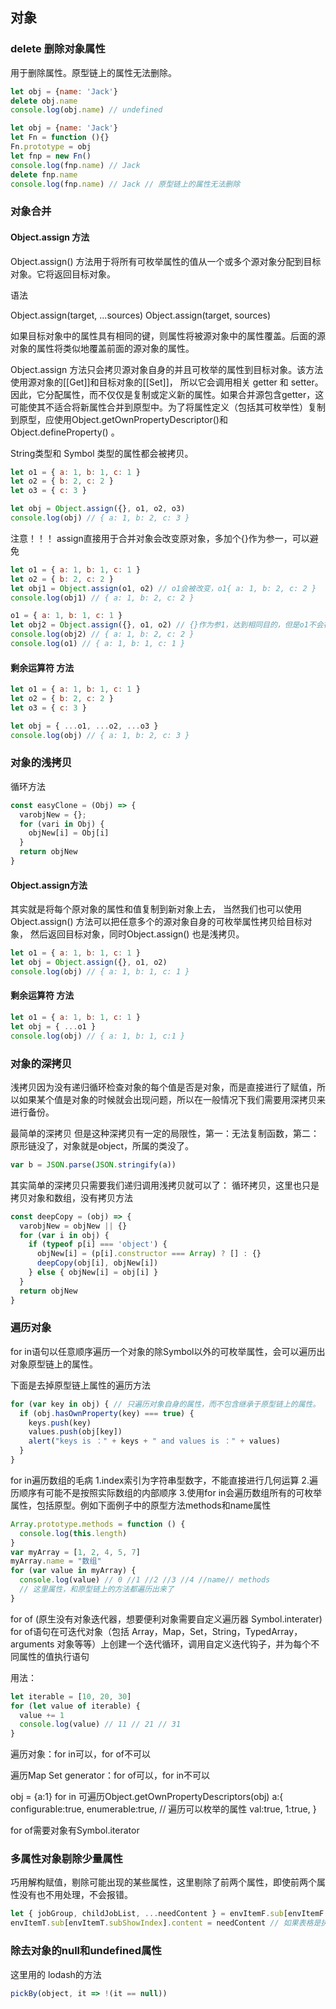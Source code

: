 ## 对象

### delete 删除对象属性

用于删除属性。原型链上的属性无法删除。

```js
let obj = {name: 'Jack'}
delete obj.name
console.log(obj.name) // undefined
```

```js
let obj = {name: 'Jack'}
let Fn = function (){}
Fn.prototype = obj
let fnp = new Fn()
console.log(fnp.name) // Jack
delete fnp.name
console.log(fnp.name) // Jack // 原型链上的属性无法删除
```

### 对象合并

#### Object.assign 方法

Object.assign() 方法用于将所有可枚举属性的值从一个或多个源对象分配到目标对象。它将返回目标对象。

语法

Object.assign(target, ...sources)
Object.assign(target, sources)

如果目标对象中的属性具有相同的键，则属性将被源对象中的属性覆盖。后面的源对象的属性将类似地覆盖前面的源对象的属性。

Object.assign 方法只会拷贝源对象自身的并且可枚举的属性到目标对象。该方法使用源对象的[[Get]]和目标对象的[[Set]]，
所以它会调用相关 getter 和 setter。因此，它分配属性，而不仅仅是复制或定义新的属性。如果合并源包含getter，这可能使其不适合将新属性合并到原型中。为了将属性定义（包括其可枚举性）复制到原型，应使用Object.getOwnPropertyDescriptor()和Object.defineProperty() 。

String类型和 Symbol 类型的属性都会被拷贝。

```js
let o1 = { a: 1, b: 1, c: 1 }
let o2 = { b: 2, c: 2 }
let o3 = { c: 3 }

let obj = Object.assign({}, o1, o2, o3) 
console.log(obj) // { a: 1, b: 2, c: 3 }
```

注意！！！ assign直接用于合并对象会改变原对象，多加个{}作为参一，可以避免

```js
let o1 = { a: 1, b: 1, c: 1 }
let o2 = { b: 2, c: 2 }
let obj1 = Object.assign(o1, o2) // o1会被改变，o1{ a: 1, b: 2, c: 2 }
console.log(obj1) // { a: 1, b: 2, c: 2 }

o1 = { a: 1, b: 1, c: 1 }
let obj2 = Object.assign({}, o1, o2) // {}作为参1，达到相同目的，但是o1不会被改变
console.log(obj2) // { a: 1, b: 2, c: 2 }
console.log(o1) // { a: 1, b: 1, c: 1 }
```
#### 剩余运算符 方法

```js
let o1 = { a: 1, b: 1, c: 1 }
let o2 = { b: 2, c: 2 }
let o3 = { c: 3 }

let obj = { ...o1, ...o2, ...o3 }
console.log(obj) // { a: 1, b: 2, c: 3 }
```

### 对象的浅拷贝

循环方法

```js
const easyClone = (Obj) => {
  varobjNew = {};
  for (vari in Obj) {
    objNew[i] = Obj[i]
  }
  return objNew
}
```

#### Object.assign方法

其实就是将每个原对象的属性和值复制到新对象上去，
当然我们也可以使用Object.assign() 方法可以把任意多个的源对象自身的可枚举属性拷贝给目标对象，
然后返回目标对象，同时Object.assign() 也是浅拷贝。

```js
let o1 = { a: 1, b: 1, c: 1 }
let obj = Object.assign({}, o1, o2)
console.log(obj) // { a: 1, b: 1, c: 1 }
```

#### 剩余运算符 方法

```js
let o1 = { a: 1, b: 1, c: 1 }
let obj = { ...o1 }
console.log(obj) // { a: 1, b: 1, c:1 }
```

### 对象的深拷贝

浅拷贝因为没有递归循环检查对象的每个值是否是对象，而是直接进行了赋值，所以如果某个值是对象的时候就会出现问题，所以在一般情况下我们需要用深拷贝来进行备份。

最简单的深拷贝 但是这种深拷贝有一定的局限性，第一：无法复制函数，第二：原形链没了，对象就是object，所属的类没了。

```js
var b = JSON.parse(JSON.stringify(a))
```

其实简单的深拷贝只需要我们递归调用浅拷贝就可以了： 循环拷贝，这里也只是拷贝对象和数组，没有拷贝方法

```js
const deepCopy = (obj) => {
  varobjNew = objNew || {}
  for (var i in obj) {
    if (typeof p[i] === 'object') {
      objNew[i] = (p[i].constructor === Array) ? [] : {}
      deepCopy(obj[i], objNew[i])
    } else { objNew[i] = obj[i] }
  }
  return objNew
}
```

### 遍历对象

for in语句以任意顺序遍历一个对象的除Symbol以外的可枚举属性，会可以遍历出对象原型链上的属性。

下面是去掉原型链上属性的遍历方法

```js
for (var key in obj) { // 只遍历对象自身的属性，而不包含继承于原型链上的属性。
  if (obj.hasOwnProperty(key) === true) {
    keys.push(key)
    values.push(obj[key])
    alert("keys is ：" + keys + " and values is ：" + values)
  }
}
```

for in遍历数组的毛病 1.index索引为字符串型数字，不能直接进行几何运算 2.遍历顺序有可能不是按照实际数组的内部顺序
3.使用for in会遍历数组所有的可枚举属性，包括原型。例如下面例子中的原型方法methods和name属性

```js
Array.prototype.methods = function () {
  console.log(this.length)
}
var myArray = [1, 2, 4, 5, 7]
myArray.name = "数组"
for (var value in myArray) {
  console.log(value) // 0 //1 //2 //3 //4 //name// methods 
  // 这里属性，和原型链上的方法都遍历出来了
}
```

for of (原生没有对象迭代器，想要便利对象需要自定义遍历器 Symbol.interater)
for of语句在可迭代对象（包括 Array，Map，Set，String，TypedArray，arguments 对象等等）上创建一个迭代循环，调用自定义迭代钩子，并为每个不同属性的值执行语句

用法：

```js
let iterable = [10, 20, 30]
for (let value of iterable) {
  value += 1
  console.log(value) // 11 // 21 // 31
}
```

遍历对象：for in可以，for of不可以

遍历Map Set generator：for of可以，for in不可以

obj = {a:1}
for in 可遍历Object.getOwnPropertyDescriptors(obj)
a:{
    configurable:true,
    enumerable:true, // 遍历可以枚举的属性
    val:true,
    1:true,
}

for of需要对象有Symbol.iterator

### 多属性对象剔除少量属性

巧用解构赋值，剔除可能出现的某些属性，这里剔除了前两个属性，即使前两个属性没有也不用处理，不会报错。

```js
let { jobGroup, childJobList, ...needContent } = envItemF.sub[envItemF.subShowIndex].content
envItemT.sub[envItemT.subShowIndex].content = needContent // 如果表格是执行器的情况，执行器和子任务不复制
```

### 除去对象的null和undefined属性

这里用的 lodash的方法

```js
pickBy(object, it => !(it == null))
```


